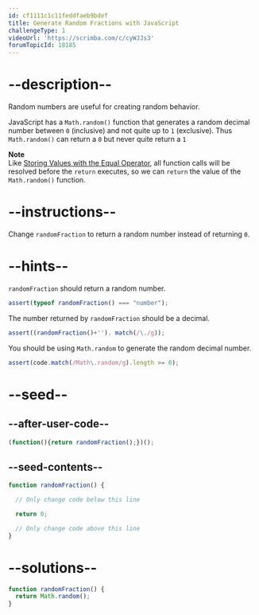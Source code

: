 ```yaml
---
id: cf1111c1c11feddfaeb9bdef
title: Generate Random Fractions with JavaScript
challengeType: 1
videoUrl: 'https://scrimba.com/c/cyWJJs3'
forumTopicId: 18185
---
```


# --description--

Random numbers are useful for creating random behavior.

JavaScript has a `Math.random()` function that generates a random decimal number between `0` (inclusive) and not quite up to `1` (exclusive). Thus `Math.random()` can return a `0` but never quite return a `1`

**Note**  
Like [Storing Values with the Equal Operator](/learn/javascript-algorithms-and-data-structures/basic-javascript/storing-values-with-the-assignment-operator), all function calls will be resolved before the `return` executes, so we can `return` the value of the `Math.random()` function.

# --instructions--

Change `randomFraction` to return a random number instead of returning `0`.

# --hints--

`randomFraction` should return a random number.

```js
assert(typeof randomFraction() === "number");
```

The number returned by `randomFraction` should be a decimal.

```js
assert((randomFraction()+''). match(/\./g));
```

You should be using `Math.random` to generate the random decimal number.

```js
assert(code.match(/Math\.random/g).length >= 0);
```

# --seed--

## --after-user-code--

```js
(function(){return randomFraction();})();
```

## --seed-contents--

```js
function randomFraction() {

  // Only change code below this line

  return 0;

  // Only change code above this line
}
```

# --solutions--

```js
function randomFraction() {
  return Math.random();
}
```
